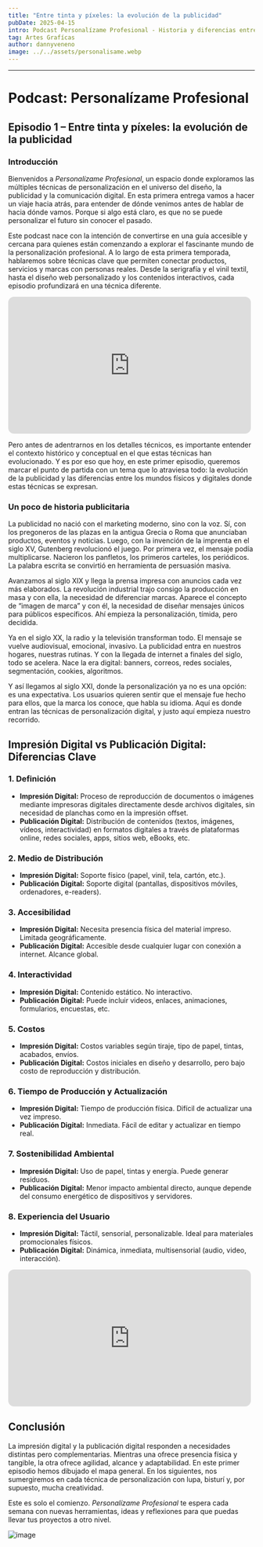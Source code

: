 ```yaml
---
title: "Entre tinta y píxeles: la evolución de la publicidad"
pubDate: 2025-04-15
intro: Podcast Personalízame Profesional - Historia y diferencias entre impresión digital y publicación digital.
tag: Artes Grafícas
author: dannyveneno
image: ../../assets/personalisame.webp
---
```



---

# Podcast: Personalízame Profesional

## Episodio 1 – Entre tinta y píxeles: la evolución de la publicidad

### Introducción

Bienvenidos a _Personalízame Profesional_, un espacio donde exploramos las múltiples técnicas de personalización en el universo del diseño, la publicidad y la comunicación digital. En esta primera entrega vamos a hacer un viaje hacia atrás, para entender de dónde venimos antes de hablar de hacia dónde vamos. Porque si algo está claro, es que no se puede personalizar el futuro sin conocer el pasado.

Este podcast nace con la intención de convertirse en una guía accesible y cercana para quienes están comenzando a explorar el fascinante mundo de la personalización profesional. A lo largo de esta primera temporada, hablaremos sobre técnicas clave que permiten conectar productos, servicios y marcas con personas reales. Desde la serigrafía y el vinil textil, hasta el diseño web personalizado y los contenidos interactivos, cada episodio profundizará en una técnica diferente.

<iframe
  style='border-radius:12px'
  src='https://open.spotify.com/embed/episode/6NjPyzRJSigTkf6yXEqfDK/video?utm_source=generator'
  width='496'
  height='279'
  frameBorder='0'
  allowfullscreen=''
  allow='autoplay; clipboard-write; encrypted-media; fullscreen; picture-in-picture'
  loading='lazy'
></iframe>

Pero antes de adentrarnos en los detalles técnicos, es importante entender el contexto histórico y conceptual en el que estas técnicas han evolucionado. Y es por eso que hoy, en este primer episodio, queremos marcar el punto de partida con un tema que lo atraviesa todo: la evolución de la publicidad y las diferencias entre los mundos físicos y digitales donde estas técnicas se expresan.

### Un poco de historia publicitaria

La publicidad no nació con el marketing moderno, sino con la voz. Sí, con los pregoneros de las plazas en la antigua Grecia o Roma que anunciaban productos, eventos y noticias. Luego, con la invención de la imprenta en el siglo XV, Gutenberg revolucionó el juego. Por primera vez, el mensaje podía multiplicarse. Nacieron los panfletos, los primeros carteles, los periódicos. La palabra escrita se convirtió en herramienta de persuasión masiva.

Avanzamos al siglo XIX y llega la prensa impresa con anuncios cada vez más elaborados. La revolución industrial trajo consigo la producción en masa y con ella, la necesidad de diferenciar marcas. Aparece el concepto de “imagen de marca” y con él, la necesidad de diseñar mensajes únicos para públicos específicos. Ahí empieza la personalización, tímida, pero decidida.

Ya en el siglo XX, la radio y la televisión transforman todo. El mensaje se vuelve audiovisual, emocional, invasivo. La publicidad entra en nuestros hogares, nuestras rutinas. Y con la llegada de internet a finales del siglo, todo se acelera. Nace la era digital: banners, correos, redes sociales, segmentación, cookies, algoritmos.

Y así llegamos al siglo XXI, donde la personalización ya no es una opción: es una expectativa. Los usuarios quieren sentir que el mensaje fue hecho para ellos, que la marca los conoce, que habla su idioma. Aquí es donde entran las técnicas de personalización digital, y justo aquí empieza nuestro recorrido.

## Impresión Digital vs Publicación Digital: Diferencias Clave

### 1. Definición

- **Impresión Digital:** Proceso de reproducción de documentos o imágenes mediante impresoras digitales directamente desde archivos digitales, sin necesidad de planchas como en la impresión offset.
- **Publicación Digital:** Distribución de contenidos (textos, imágenes, vídeos, interactividad) en formatos digitales a través de plataformas online, redes sociales, apps, sitios web, eBooks, etc.

### 2. Medio de Distribución

- **Impresión Digital:** Soporte físico (papel, vinil, tela, cartón, etc.).
- **Publicación Digital:** Soporte digital (pantallas, dispositivos móviles, ordenadores, e-readers).

### 3. Accesibilidad

- **Impresión Digital:** Necesita presencia física del material impreso. Limitada geográficamente.
- **Publicación Digital:** Accesible desde cualquier lugar con conexión a internet. Alcance global.

### 4. Interactividad

- **Impresión Digital:** Contenido estático. No interactivo.
- **Publicación Digital:** Puede incluir videos, enlaces, animaciones, formularios, encuestas, etc.

### 5. Costos

- **Impresión Digital:** Costos variables según tiraje, tipo de papel, tintas, acabados, envíos.
- **Publicación Digital:** Costos iniciales en diseño y desarrollo, pero bajo costo de reproducción y distribución.

### 6. Tiempo de Producción y Actualización

- **Impresión Digital:** Tiempo de producción física. Difícil de actualizar una vez impreso.
- **Publicación Digital:** Inmediata. Fácil de editar y actualizar en tiempo real.

### 7. Sostenibilidad Ambiental

- **Impresión Digital:** Uso de papel, tintas y energía. Puede generar residuos.
- **Publicación Digital:** Menor impacto ambiental directo, aunque depende del consumo energético de dispositivos y servidores.

### 8. Experiencia del Usuario

- **Impresión Digital:** Táctil, sensorial, personalizable. Ideal para materiales promocionales físicos.
- **Publicación Digital:** Dinámica, inmediata, multisensorial (audio, video, interacción).

<iframe
  style='border-radius:12px'
  src='https://open.spotify.com/embed/episode/0beki8Ojhqp1WZSvPPMnYU/video?utm_source=generator'
  width='496'
  height='279'
  frameBorder='0'
  allowfullscreen=''
  allow='autoplay; clipboard-write; encrypted-media; fullscreen; picture-in-picture'
  loading='lazy'
></iframe>

## Conclusión

La impresión digital y la publicación digital responden a necesidades distintas pero complementarias. Mientras una ofrece presencia física y tangible, la otra ofrece agilidad, alcance y adaptabilidad. En este primer episodio hemos dibujado el mapa general. En los siguientes, nos sumergiremos en cada técnica de personalización con lupa, bisturí y, por supuesto, mucha creatividad.

Este es solo el comienzo. _Personalízame Profesional_ te espera cada semana con nuevas herramientas, ideas y reflexiones para que puedas llevar tus proyectos a otro nivel.

![image](https://res.cloudinary.com/dj0dedvu0/image/upload/v1744765101/badge_3_ibop5n.jpg)
